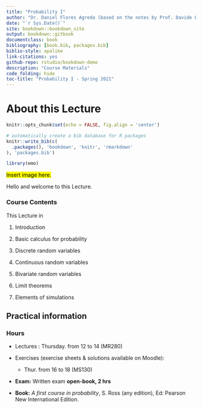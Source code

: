 ```yaml
--- 
title: "Probability I"
author: "Dr. Daniel Flores Agreda (based on the notes by Prof. Davide La Vecchia)"
date: "`r Sys.Date()`"
site: bookdown::bookdown_site
output: bookdown::gitbook
documentclass: book
bibliography: [book.bib, packages.bib]
biblio-style: apalike
link-citations: yes
github-repo: rstudio/bookdown-demo
description: "Course Materials"
code_folding: hide 
toc-title: "Probability I - Spring 2021"
---
```


# About this Lecture {-}

```r
knitr::opts_chunk$set(echo = FALSE, fig.align = 'center')
```

```r
# automatically create a bib database for R packages
knitr::write_bib(c(
  .packages(), 'bookdown', 'knitr', 'rmarkdown'
), 'packages.bib')
```

```r
library(emo)
```

<mark>
  Insert image here.
</mark>

Hello and welcome to this Lecture. 


### Course Contents {-}

This Lecture in 

1. Introduction
  
2. Basic calculus for probability
  <!-- - Random variables   -->
  <!-- - Trees -->
  <!-- - Venn diagram -->
  <!-- - Conditional probability  -->
  <!-- - Independence & Bayes' theorem -->
  <!-- - ... -->
3. Discrete random variables
  <!-- - Definitions -->
  <!-- - Expected value and variance -->
  <!-- - Binomial -->
  <!-- - Poisson -->
  <!-- - Negative binomial and hypergeometric -->
4. Continuous random variables
  <!-- - Definitions -->
  <!-- - Expected value and variance -->
  <!-- - Cumulative distribution function (cdf) and Probability density function (pdf) -->
  <!-- - Some important examples: Uniform, Exponential, Gamma, Normal, logNormal, Student's... -->
  <!-- - Relationships -->
5. Bivariate random variables
6. Limit theorems
  <!-- - Weak Law of Large Numbers (WLLN) and Central Limit Theorem (CLT) -->
7. Elements of simulations 
  <!-- - numerical methods for the simulation of random variable with a given CDF... -->

## Practical information {-}

### Hours {-}

- Lectures : Thursday. from 12 to 14 (MR280) 

- Exercises (exercise sheets \& solutions available on Moodle):  
  - Thur. from 16 to 18 (MS130) 

- **Exam:**  Written exam **open-book, 2 hrs**

- **Book:** _A first course in probability_, S. Ross (any edition), Ed: Pearson New International Edition.
